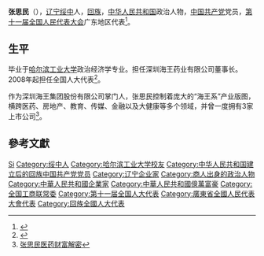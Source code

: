 '''张思民'''（{{bd|1962年||}}），[[辽宁|辽宁]][[绥中|绥中]]人，[[回族|回族]]，[[中华人民共和国|中华人民共和国]]政治人物，[[中国共产党|中国共产党]]党员，[[第十一届全国人民代表大会|第十一届全国人民代表大会]]广东地区代表<ref>{{cite web|author=新华网|title=第十一届全国人大代表|url=http://news.xinhuanet.com/ziliao/2008-03/03/content_7708230.htm?node=36628|publisher=新华网|accessdate=2014-01-07|archive-date=2014-01-10|archive-url=https://web.archive.org/web/20140110211415/http://news.xinhuanet.com/ziliao/2008-03/03/content_7708230.htm?node=36628|dead-url=no}}</ref>。

== 生平 ==
毕业于[[哈尔滨工业大学|哈尔滨工业大学]]政治经济学专业。担任深圳海王药业有限公司董事长。2008年起担任全国人大代表<ref>{{cite news|title=全国人大代表信息-张思民|url= http://210.82.31.1:8084/delegate/viewDelegate.action?dbid=111865|accessdate=2013-04-05|newspaper=全国人大网|archive-url=https://web.archive.org/web/20140522072903/http://www.npc.gov.cn/delegate/viewDelegate.action?dbid=111865|archive-date=2014-05-22|dead-url=yes}}</ref>。

作为深圳海王集团股份有限公司掌门人，张思民控制着庞大的“海王系”产业版图，横跨医药、房地产、教育、传媒、金融以及大健康等多个领域，并曾一度拥有3家上市公司<ref>[http://stock.jrj.com.cn/2017/04/18025322332698.shtml海王系卷入采购风波 张思民医药财富解密]{{Dead link|date=2018年10月 |bot=InternetArchiveBot |fix-attempted=yes }}</ref>。

== 參考文獻 ==
{{reflist}}

{{中国富豪榜}}
{{中华全国工商业联合会第十届执行委员会}}
{{中华全国工商业联合会第十一届执行委员会}}

{{Authority control}}
{{DEFAULTSORT:Zhang张}}
[[Category:张姓|Si]]
[[Category:绥中人|Category:绥中人]]
[[Category:哈尔滨工业大学校友|Category:哈尔滨工业大学校友]]
[[Category:中华人民共和国建立后的回族中国共产党党员|Category:中华人民共和国建立后的回族中国共产党党员]]
[[Category:辽宁企业家|Category:辽宁企业家]]
[[Category:商人出身的政治人物|Category:商人出身的政治人物]]
[[Category:中華人民共和國企業家|Category:中華人民共和國企業家]]
[[Category:中華人民共和國億萬富豪|Category:中華人民共和國億萬富豪]]
[[Category:全国工商联常委|Category:全国工商联常委]]
[[Category:第十一届全国人大代表|Category:第十一届全国人大代表]]
[[Category:廣東省全國人民代表大會代表|Category:廣東省全國人民代表大會代表]]
[[Category:回族全國人大代表|Category:回族全國人大代表]]